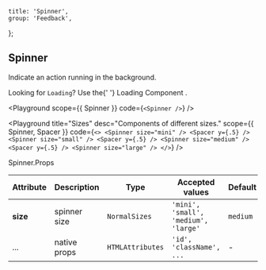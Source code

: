 
	title: 'Spinner',
	group: 'Feedback',
};

## Spinner

Indicate an action running in the background.

<Note>
	Looking for <Code>Loading</Code>? Use the{' '}
	<NextLink href="/en-us/components/loading">
		<a>Loading Component</a>
	</NextLink>
	.
</Note>

<Playground
	scope={{ Spinner }}
	code={`
<Spinner />
`}
/>

<Playground
	title="Sizes"
	desc="Components of different sizes."
	scope={{ Spinner, Spacer }}
	code={`
<>
  <Spinner size="mini" />
  <Spacer y={.5} />
  <Spinner size="small" />
  <Spacer y={.5} />
  <Spinner size="medium" />
  <Spacer y={.5} />
  <Spinner size="large" />
</>
`}
/>

<Attributes edit="/pages/en-us/components/spinner.mdx">
<Attributes.Title>Spinner.Props</Attributes.Title>

| Attribute | Description  | Type             | Accepted values                      | Default  |
| --------- | ------------ | ---------------- | ------------------------------------ | -------- |
| **size**  | spinner size | `NormalSizes`    | `'mini', 'small', 'medium', 'large'` | `medium` |
| ...       | native props | `HTMLAttributes` | `'id', 'className', ...`             | -        |

</Attributes>

